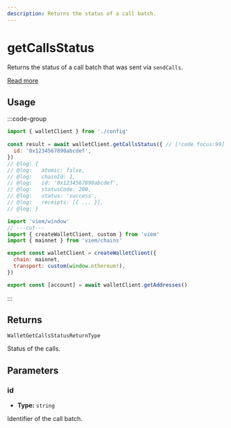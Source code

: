 ```yaml
---
description: Returns the status of a call batch.
---
```


# getCallsStatus

Returns the status of a call batch that was sent via `sendCalls`.

[Read more](https://eips.ethereum.org/EIPS/eip-5792#wallet_getcallsstatus)

## Usage

:::code-group

```js twoslash [example.ts]
import { walletClient } from './config'
 
const result = await walletClient.getCallsStatus({ // [!code focus:99]
  id: '0x1234567890abcdef',
})
// @log: {
// @log:   atomic: false,
// @log:   chainId: 1,
// @log:   id: '0x1234567890abcdef',
// @log:   statusCode: 200,
// @log:   status: 'success',
// @log:   receipts: [{ ... }],
// @log: }
```

```js twoslash [config.ts] filename="config.ts"
import 'viem/window'
// ---cut---
import { createWalletClient, custom } from 'viem'
import { mainnet } from 'viem/chains'

export const walletClient = createWalletClient({
  chain: mainnet,
  transport: custom(window.ethereum!),
})

export const [account] = await walletClient.getAddresses()
```

:::

## Returns

`WalletGetCallsStatusReturnType`

Status of the calls.

## Parameters

### id

- **Type:** `string`

Identifier of the call batch.

